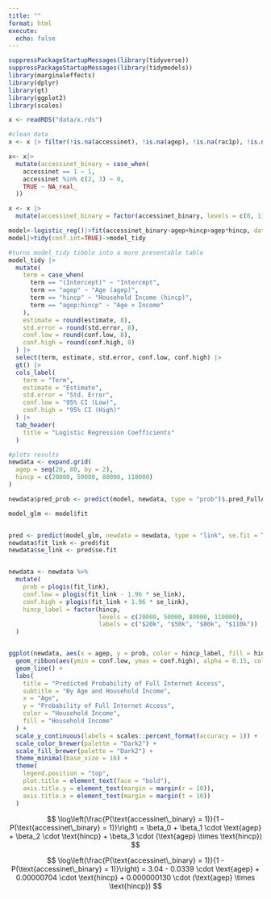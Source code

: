 ```yaml
---
title: ""
format: html
execute: 
  echo: false
---
```


```r
suppressPackageStartupMessages(library(tidyverse))
suppressPackageStartupMessages(library(tidymodels))
library(marginaleffects)
library(dplyr)
library(gt)
library(ggplot2)
library(scales)
```

```r
x <- readRDS("data/x.rds")

#clean data
x <- x |> filter(!is.na(accessinet), !is.na(agep), !is.na(rac1p), !is.na(schl), !is.na(esr), !is.na(hincp), hincp > 0, hincp < 1e6)

x<- x|>
  mutate(accessinet_binary = case_when(
    accessinet == 1 ~ 1,
    accessinet %in% c(2, 3) ~ 0,
    TRUE ~ NA_real_  
  ))

x <- x |>
  mutate(accessinet_binary = factor(accessinet_binary, levels = c(0, 1), labels = c("LimitedOrNoAccess", "FullAccess")))
```

```r
model<-logistic_reg()|>fit(accessinet_binary~agep+hincp+agep*hincp, data=x)
model|>tidy(conf.int=TRUE)->model_tidy
```

```r
#turns model_tidy tibble into a more presentable table
model_tidy |> 
  mutate(
    term = case_when(
      term == "(Intercept)" ~ "Intercept",
      term == "agep" ~ "Age (agep)",
      term == "hincp" ~ "Household Income (hincp)",
      term == "agep:hincp" ~ "Age × Income"
    ),
    estimate = round(estimate, 8),
    std.error = round(std.error, 8),
    conf.low = round(conf.low, 8),
    conf.high = round(conf.high, 8)
  ) |> 
  select(term, estimate, std.error, conf.low, conf.high) |> 
  gt() |> 
  cols_label(
    term = "Term",
    estimate = "Estimate",
    std.error = "Std. Error",
    conf.low = "95% CI (Low)",
    conf.high = "95% CI (High)"
  ) |> 
  tab_header(
    title = "Logistic Regression Coefficients"
  )
```

```r
#plots results 
newdata <- expand.grid(
  agep = seq(20, 80, by = 2),
  hincp = c(20000, 50000, 80000, 110000)
)

newdata$pred_prob <- predict(model, newdata, type = "prob")$.pred_FullAccess

model_glm <- model$fit


pred <- predict(model_glm, newdata = newdata, type = "link", se.fit = TRUE)
newdata$fit_link <- pred$fit
newdata$se_link <- pred$se.fit


newdata <- newdata %>%
  mutate(
    prob = plogis(fit_link),
    conf.low = plogis(fit_link - 1.96 * se_link),
    conf.high = plogis(fit_link + 1.96 * se_link),
    hincp_label = factor(hincp,
                         levels = c(20000, 50000, 80000, 110000),
                         labels = c("$20k", "$50k", "$80k", "$110k"))
  )


ggplot(newdata, aes(x = agep, y = prob, color = hincp_label, fill = hincp_label)) +
  geom_ribbon(aes(ymin = conf.low, ymax = conf.high), alpha = 0.15, color = NA) +
  geom_line() +
  labs(
    title = "Predicted Probability of Full Internet Access",
    subtitle = "By Age and Household Income",
    x = "Age",
    y = "Probability of Full Internet Access",
    color = "Household Income",
    fill = "Household Income"
  ) +
  scale_y_continuous(labels = scales::percent_format(accuracy = 1)) +
  scale_color_brewer(palette = "Dark2") +
  scale_fill_brewer(palette = "Dark2") +
  theme_minimal(base_size = 16) +
  theme(
    legend.position = "top",
    plot.title = element_text(face = "bold"),
    axis.title.y = element_text(margin = margin(r = 10)),
    axis.title.x = element_text(margin = margin(t = 10))
  )
```

$$
\log\left(\frac{P(\text{accessinet\_binary} = 1)}{1 - P(\text{accessinet\_binary} = 1)}\right)
= \beta_0 + \beta_1 \cdot \text{agep} + \beta_2 \cdot \text{hincp} + \beta_3 \cdot (\text{agep} \times \text{hincp})
$$

$$
\log\left(\frac{P(\text{accessinet\_binary} = 1)}{1 - P(\text{accessinet\_binary} = 1)}\right)
= 3.04 - 0.0339 \cdot \text{agep} + 0.00000704 \cdot \text{hincp} + 0.000000130 \cdot (\text{agep} \times \text{hincp})
$$
